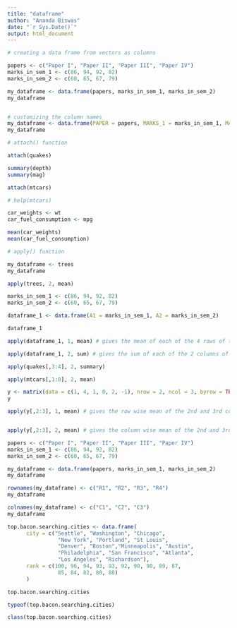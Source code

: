 ```yaml
---
title: "dataframe"
author: "Ananda Biswas"
date: "`r Sys.Date()`"
output: html_document
---
```


```r
# creating a data frame from vectors as columns

papers <- c("Paper I", "Paper II", "Paper III", "Paper IV")
marks_in_sem_1 <- c(86, 94, 92, 82)
marks_in_sem_2 <- c(60, 65, 67, 79)

my_dataframe <- data.frame(papers, marks_in_sem_1, marks_in_sem_2)
my_dataframe


# customizing the column names
my_dataframe <- data.frame(PAPER = papers, MARKS_1 = marks_in_sem_1, MARKS_2 = marks_in_sem_2)
my_dataframe
```

```r
# attach() function

attach(quakes)

summary(depth)
summary(mag)

```

```r
attach(mtcars)

# help(mtcars)

car_weights <- wt
car_fuel_consumption <- mpg

mean(car_weights)
mean(car_fuel_consumption)
```

```r
# apply() function

my_dataframe <- trees
my_dataframe

apply(trees, 2, mean)
```


```r
marks_in_sem_1 <- c(86, 94, 92, 82)
marks_in_sem_2 <- c(60, 65, 67, 79)

dataframe_1 <- data.frame(A1 = marks_in_sem_1, A2 = marks_in_sem_2)

dataframe_1

apply(dataframe_1, 1, mean) # gives the mean of each of the 4 rows of the dataframe

apply(dataframe_1, 2, sum) # gives the sum of each of the 2 columns of the dataframe


```

```r
apply(quakes[,3:4], 2, summary)
```

```r
apply(mtcars[,1:8], 2, mean)
```

```r
y <- matrix(data = c(1, 4, 1, 0, 2, -1), nrow = 2, ncol = 3, byrow = TRUE)
y

apply(y[,2:3], 1, mean) # gives the row wise mean of the 2nd and 3rd column


apply(y[,2:3], 2, mean) # gives the column wise mean of the 2nd and 3rd column
```

```r
papers <- c("Paper I", "Paper II", "Paper III", "Paper IV")
marks_in_sem_1 <- c(86, 94, 92, 82)
marks_in_sem_2 <- c(60, 65, 67, 79)

my_dataframe <- data.frame(papers, marks_in_sem_1, marks_in_sem_2)
my_dataframe

rownames(my_dataframe) <- c("R1", "R2", "R3", "R4")
my_dataframe

colnames(my_dataframe) <- c("C1", "C2", "C3")
my_dataframe
```

```r
top.bacon.searching.cities <- data.frame(
      city = c("Seattle", "Washington", "Chicago",
                "New York", "Portland", "St Louis",
                "Denver", "Boston","Minneapolis", "Austin",
                "Philadelphia", "San Francisco", "Atlanta",
                "Los Angeles", "Richardson"),
      rank = c(100, 96, 94, 93, 93, 92, 90, 90, 89, 87,
                85, 84, 82, 80, 80)
      )

top.bacon.searching.cities

typeof(top.bacon.searching.cities)

class(top.bacon.searching.cities)
```